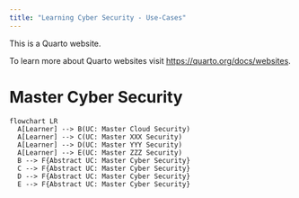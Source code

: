 ```yaml
---
title: "Learning Cyber Security - Use-Cases"
---
```


This is a Quarto website.

To learn more about Quarto websites visit <https://quarto.org/docs/websites>.

# Master Cyber Security

```mermaid
flowchart LR
  A[Learner] --> B(UC: Master Cloud Security)
  A[Learner] --> C(UC: Master XXX Security)
  A[Learner] --> D(UC: Master YYY Security)
  A[Learner] --> E(UC: Master ZZZ Security)
  B --> F{Abstract UC: Master Cyber Security}
  C --> F{Abstract UC: Master Cyber Security}
  D --> F{Abstract UC: Master Cyber Security}
  E --> F{Abstract UC: Master Cyber Security}
```
